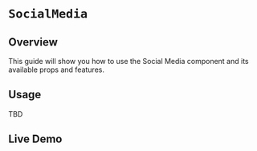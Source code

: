 
<Meta of={SocialMediaStories} />

# `SocialMedia`

## Overview

This guide will show you how to use the Social Media component and its available props and features.

## Usage

TBD

## Live Demo

<Canvas of={SocialMediaStories.SocialMedia} />

